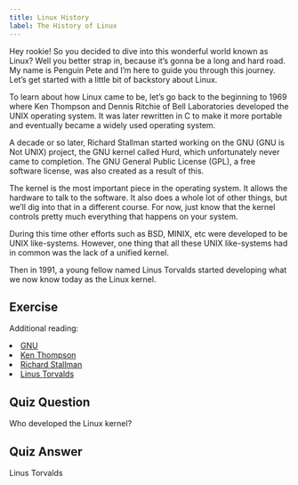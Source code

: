 ```yaml
---
title: Linux History
label: The History of Linux
---
```


Hey rookie! So you decided to dive into this wonderful world known as Linux? Well you better strap in, because it’s gonna be a long and hard road. My name is Penguin Pete and I’m here to guide you through this journey. Let’s get started with a little bit of backstory about Linux.

To learn about how Linux came to be, let’s go back to the beginning to 1969 where Ken Thompson and Dennis Ritchie of Bell Laboratories developed the UNIX operating system. It was later rewritten in C to make it more portable and eventually became a widely used operating system.

A decade or so later, Richard Stallman started working on the GNU (GNU is Not UNIX) project, the GNU kernel called Hurd, which unfortunately never came to completion. The GNU General Public License (GPL), a free software license, was also created as a result of this.

The kernel is the most important piece in the operating system. It allows the hardware to talk to the software. It also does a whole lot of other things, but we’ll dig into that in a different course. For now, just know that the kernel controls pretty much everything that happens on your system.

During this time other efforts such as BSD, MINIX, etc were developed to be UNIX like-systems. However, one thing that all these UNIX like-systems had in common was the lack of a unified kernel.

Then in 1991, a young fellow named Linus Torvalds started developing what we now know today as the Linux kernel.

## Exercise

Additional reading:

<li>
  <a href="https://www.gnu.org/home.en.html">GNU</a>
</li>
<li>
  <a href="https://en.wikipedia.org/wiki/Ken_Thompson">Ken Thompson</a>
</li>
<li>
  <a href="https://stallman.org/">Richard Stallman</a>
</li>
<li>
  <a href="https://en.wikipedia.org/wiki/Linus_Torvalds">Linus Torvalds</a>
</li>

## Quiz Question

Who developed the Linux kernel?

## Quiz Answer

Linus Torvalds
